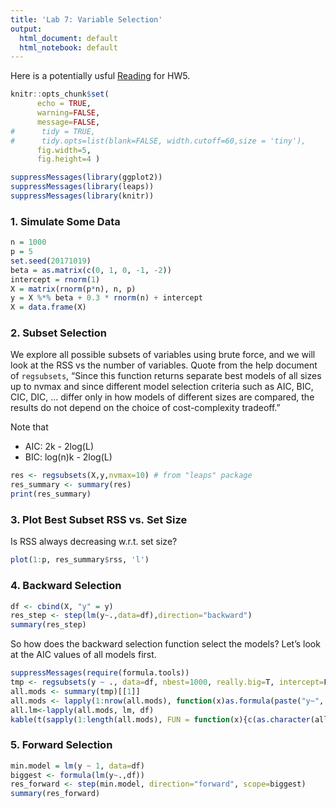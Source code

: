 ```yaml
---
title: 'Lab 7: Variable Selection'
output:
  html_document: default
  html_notebook: default
---
```


Here is a potentially usful [Reading](http://www.cbcb.umd.edu/~hcorrada/PracticalML/pdf/lectures/selection.pdf) for HW5. 

```r
knitr::opts_chunk$set(
      echo = TRUE,
      warning=FALSE,
      message=FALSE,
#      tidy = TRUE,
#      tidy.opts=list(blank=FALSE, width.cutoff=60,size = 'tiny'),
      fig.width=5, 
      fig.height=4 )

suppressMessages(library(ggplot2))
suppressMessages(library(leaps))
suppressMessages(library(knitr))
```

### 1. Simulate Some Data

```r
n = 1000
p = 5
set.seed(20171019)
beta = as.matrix(c(0, 1, 0, -1, -2))
intercept = rnorm(1)
X = matrix(rnorm(p*n), n, p)
y = X %*% beta + 0.3 * rnorm(n) + intercept
X = data.frame(X)
```

### 2. Subset Selection

We explore all possible subsets of variables using brute force, and we will look at the RSS vs the number of variables. Quote from the help document of `regsubsets`, "Since this function returns separate best models of all sizes up to nvmax and since different model selection criteria such as AIC, BIC, CIC, DIC, ... differ only in how models of different sizes are compared, the results do not depend on the choice of cost-complexity tradeoff."

Note that

* AIC: 2k - 2log(L)
* BIC: log(n)k - 2log(L)


```r
res <- regsubsets(X,y,nvmax=10) # from "leaps" package
res_summary <- summary(res)
print(res_summary)
```

### 3. Plot Best Subset RSS vs. Set Size

Is RSS always decreasing w.r.t. set size?

```r
plot(1:p, res_summary$rss, 'l')
```

### 4. Backward Selection

```r
df <- cbind(X, "y" = y)
res_step <- step(lm(y~.,data=df),direction="backward")
summary(res_step)
```
So how does the backward selection function select the models? Let's look at the AIC values of all models first.

```r
suppressMessages(require(formula.tools))
tmp <- regsubsets(y ~ ., data=df, nbest=1000, really.big=T, intercept=F)
all.mods <- summary(tmp)[[1]]
all.mods <- lapply(1:nrow(all.mods), function(x)as.formula(paste("y~", paste(names(which(all.mods[x,])), collapse="+"))))
all.lm<-lapply(all.mods, lm, df)
kable(t(sapply(1:length(all.mods), FUN = function(x){c(as.character(all.mods[[x]]), extractAIC(all.lm[[x]])[2])})))
```

### 5. Forward Selection

```r
min.model = lm(y ~ 1, data=df)
biggest <- formula(lm(y~.,df))
res_forward <- step(min.model, direction="forward", scope=biggest)
summary(res_forward)
```